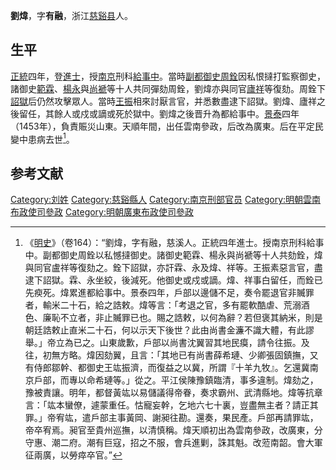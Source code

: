 {{Otheruses|other=名为劉煒的其他人物|刘炜 (消歧义)}}

'''劉煒'''，字'''有融'''，浙江[[慈谿县|慈谿县]]人。

== 生平 ==
[[正统_(年号)|正統]]四年，登[[進士|進士]]，授[[南京|南京]]刑科[[給事中|給事中]]。當時[[副都御史|副都御史]][[周銓|周銓]]因私恨撻打監察御史，諸御史[[範霖|範霖]]、[[楊永|楊永]]與[[尚褫|尚褫]]等十人共同彈劾周銓，劉煒亦與同官[[廬祥|廬祥]]等復劾。周銓下[[詔獄|詔獄]]后仍然攻擊眾人。當時[[王振|王振]]相來討厭言官，并悉數盡逮下詔獄。劉煒、廬祥之後留任，其餘人或戍或謫或死於獄中。劉煒之後晋升為都給事中。[[景泰_(年号)|景泰]]四年（1453年），負責賑災山東。天順年間，出任雲南參政，后改為廣東。后在平定民變中患病去世<ref>《[[明史|明史]]》（卷164）：“劉煒，字有融，慈溪人。正統四年進士。授南京刑科給事中。副都御史周銓以私憾撻御史。諸御史範霖、楊永與尚褫等十人共劾銓，煒與同官盧祥等復劾之。銓下詔獄，亦訐霖、永及煒、祥等。王振素惡言官，盡逮下詔獄。霖、永坐絞，後減死。他御史或戍或謫。煒、祥事白留任，而銓已先瘐死。煒累進都給事中。景泰四年，戶部以邊儲不足，奏令罷退官非贓罪者，輸米二十石，給之誥敕。煒等言：「考退之官，多有罷軟酷虐、荒溺酒色、廉恥不立者，非止贓罪已也。賜之誥敕，以何為辭？若但褒其納米，則是朝廷誥敕止直米二十石，何以示天下後世？此由尚書金濂不識大體，有此謬舉。」帝立為已之。山東歲歉，戶部以尚書沈翼習其地民瘼，請令往振。及往，初無方略。煒因劾翼，且言：「其地已有尚書薛希璉、少卿張固鎮撫，又有侍郎鄒幹、都御史王竑振濟，而復益之以冀，所謂『十羊九牧』。乞還冀南京戶部，而專以命希璉等。」從之。平江侯陳豫鎮臨清，事多違制。煒劾之，豫被責讓。明年，都督黃竑以易儲議得帝眷，奏求霸州、武清縣地。煒等抗章言：「竑本蠻僚，遽蒙重任。怙寵妄幹，乞地六七十裏，豈盡無主者？請正其罪。」帝宥竑，遣戶部主事黃岡、謝昶往勘。還奏，果民產。戶部再請罪竑，帝卒宥焉。昶官至貴州巡撫，以清慎稱。煒天順初出為雲南參政，改廣東，分守惠、潮二府。潮有巨寇，招之不服，會兵進剿，誅其魁。改蒞南韶。會大軍征兩廣，以勞瘁卒官。”</ref>。

==参考文献==
{{wikisource|明史/卷164}}
{{Reflist}}

{{正統四年己未科殿試金榜}}

{{Authority control}}

{{DEFAULTSORT:}}
[[Category:刘姓|Category:刘姓]]
[[Category:慈谿縣人|Category:慈谿縣人]]
[[Category:南京刑部官员|Category:南京刑部官员]]
[[Category:明朝雲南布政使司參政|Category:明朝雲南布政使司參政]]
[[Category:明朝廣東布政使司參政|Category:明朝廣東布政使司參政]]


{{明朝官员小作品}}